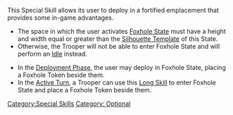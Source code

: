 {{n5-section-special-skills}}


This Special Skill allows its user to deploy in a fortified emplacement that provides some in-game advantages.

{{css_skillbox |purplered| SAPPER | DEPLOYMENT SKILL / LONG SKILL }}
{{skill-label | Optional }}
{{requirements}}
* The space in which the user activates [[Foxhole State]] must have a height and width equal or greater than the [[Silhouette Template]] of this State.
* Otherwise, the Trooper will not be able to enter Foxhole State and will perform an [[Idle]] instead.
{{effects}}
* In the [[Deployment Phase]], the user may deploy in Foxhole State, placing a Foxhole Token beside them.
* In the [[Active Turn]], a Trooper can use this [[Long Skill]] to enter Foxhole State and place a Foxhole Token beside them.
{{css_skillbox-end}}




[[Category:Special Skills]]

<!-- Label and Trait categories. -->
[[Category: Optional ]]